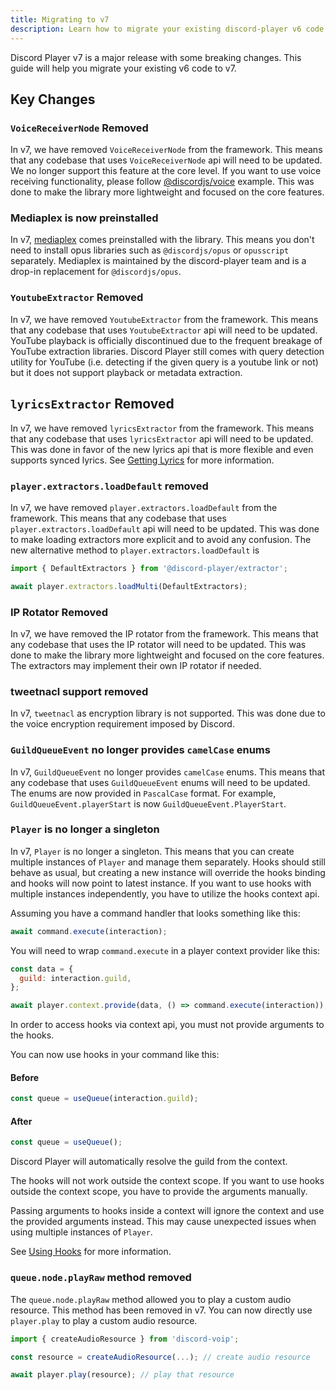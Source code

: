 ```yaml
---
title: Migrating to v7
description: Learn how to migrate your existing discord-player v6 code to v7
---
```


Discord Player v7 is a major release with some breaking changes. This guide will help you migrate your existing v6 code to v7.

## Key Changes

### `VoiceReceiverNode` Removed

In v7, we have removed `VoiceReceiverNode` from the framework. This means that any codebase that uses `VoiceReceiverNode` api will need to be updated.
We no longer support this feature at the core level. If you want to use voice receiving functionality, please follow [@discordjs/voice](https://github.com/discordjs/voice-examples/tree/main/recorder) example. This was done to make the library more lightweight and focused on the core features.

### Mediaplex is now preinstalled

In v7, [mediaplex](https://npm.im/mediaplex) comes preinstalled with the library. This means you don't need to install opus libraries such as `@discordjs/opus` or `opusscript` separately. Mediaplex is maintained by the discord-player team and is a drop-in replacement for `@discordjs/opus`.

### `YoutubeExtractor` Removed

In v7, we have removed `YoutubeExtractor` from the framework. This means that any codebase that uses `YoutubeExtractor` api will need to be updated.
YouTube playback is officially discontinued due to the frequent breakage of YouTube extraction libraries. Discord Player still comes with query detection utility for YouTube (i.e. detecting if the given query is a youtube link or not) but it does not support playback or metadata extraction.

## `lyricsExtractor` Removed

In v7, we have removed `lyricsExtractor` from the framework. This means that any codebase that uses `lyricsExtractor` api will need to be updated. This was done in favor of the new lyrics api that is more flexible and even supports synced lyrics. See [Getting Lyrics](/docs/common-actions/getting_lyrics) for more information.

### `player.extractors.loadDefault` removed

In v7, we have removed `player.extractors.loadDefault` from the framework. This means that any codebase that uses `player.extractors.loadDefault` api will need to be updated. This was done to make loading extractors more explicit and to avoid any confusion. The new alternative method to `player.extractors.loadDefault` is

```js
import { DefaultExtractors } from '@discord-player/extractor';

await player.extractors.loadMulti(DefaultExtractors);
```

### IP Rotator Removed

In v7, we have removed the IP rotator from the framework. This means that any codebase that uses the IP rotator will need to be updated. This was done to make the library more lightweight and focused on the core features. The extractors may implement their own IP rotator if needed.

### tweetnacl support removed

In v7, `tweetnacl` as encryption library is not supported. This was done due to the voice encryption requirement imposed by Discord.

### `GuildQueueEvent` no longer provides `camelCase` enums

In v7, `GuildQueueEvent` no longer provides `camelCase` enums. This means that any codebase that uses `GuildQueueEvent` enums will need to be updated. The enums are now provided in `PascalCase` format. For example, `GuildQueueEvent.playerStart` is now `GuildQueueEvent.PlayerStart`.

### `Player` is no longer a singleton

In v7, `Player` is no longer a singleton. This means that you can create multiple instances of `Player` and manage them separately. Hooks should still behave as usual, but creating a new instance will override the hooks binding and hooks will now point to latest instance. If you want to use hooks with multiple instances independently, you have to utilize the hooks context api.

Assuming you have a command handler that looks something like this:

```js title="command-handler.js"
await command.execute(interaction);
```

You will need to wrap `command.execute` in a player context provider like this:

```js title="command-handler.js"
const data = {
  guild: interaction.guild,
};

await player.context.provide(data, () => command.execute(interaction));
```

<Callout>
  In order to access hooks via context api, you must not provide arguments to
  the hooks.
</Callout>

You can now use hooks in your command like this:

#### Before

```js title="command.js"
const queue = useQueue(interaction.guild);
```

#### After

```js title="command.js"
const queue = useQueue();
```

Discord Player will automatically resolve the guild from the context.

<Callout>
  The hooks will not work outside the context scope. If you want to use hooks
  outside the context scope, you have to provide the arguments manually.
</Callout>

Passing arguments to hooks inside a context will ignore the context and use the provided arguments instead. This may cause unexpected issues when using multiple instances of `Player`.

See [Using Hooks](/docs/hooks/using_hooks) for more information.

### `queue.node.playRaw` method removed

The `queue.node.playRaw` method allowed you to play a custom audio resource. This method has been removed in v7. You can now directly use `player.play` to play a custom audio resource.

```js title="play-raw.js"
import { createAudioResource } from 'discord-voip';

const resource = createAudioResource(...); // create audio resource

await player.play(resource); // play that resource
```
